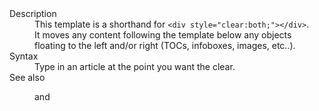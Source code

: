 ;Description
:This template is a shorthand for <code>&lt;div style="clear:both;">&lt;/div></code>.
:It moves any content following the template below any objects floating to the left and/or right (TOCs, infoboxes, images, etc..).
;Syntax
:Type <code>{{t|clr}}</code> in an article at the point you want the clear.
;See also
:{{t|clrl}} and {{t|clrr}}

<includeonly>[[Category:General wiki templates|{{PAGENAME}}]]</includeonly><noinclude>[[Category:Template documentation|{{PAGENAME}}]]</noinclude>